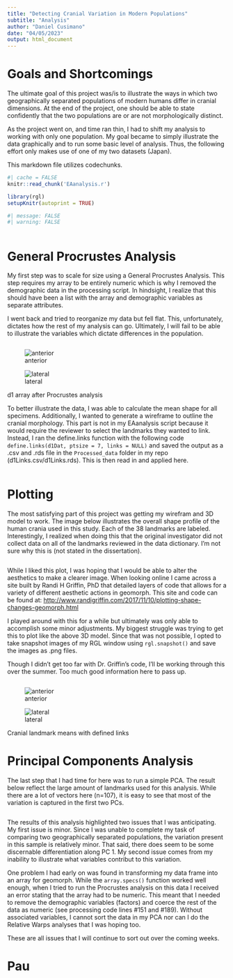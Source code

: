 ```yaml
---
title: "Detecting Cranial Variation in Modern Populations"
subtitle: "Analysis"
author: "Daniel Cusimano"
date: "04/05/2023"
output: html_document
---
```


# Goals and Shortcomings 

The ultimate goal of this project was/is to illustrate the ways in which two geographically separated populations of modern humans differ in cranial dimensions. At the end of the project, one should be able to state confidently that the two populations are or are not morphologically distinct. 

As the project went on, and time ran thin, I had to shift my analysis to working with only one population. My goal became to simply illustrate the data graphically and to run some basic level of analysis. Thus, the following effort only makes use of one of my two datasets (Japan). 

This markdown file utilizes codechunks. 
```r
#| cache = FALSE
knitr::read_chunk('EAanalysis.r')
```

```r
library(rgl)
setupKnitr(autoprint = TRUE)
```

```r
#| message: FALSE
#| warning: FALSE 
```

```r
```
# General Procrustes Analysis

My first step was to scale for size using a General Procrustes Analysis. 
This step requires my array to be entirely numeric which is why I removed the demographic data in the processing script. In hindsight, I realize that this should have been a list with the array and demographic variables as separate attributes.

I went back and tried to reorganize my data but fell flat. This, unfortunately, dictates how the rest of my analysis can go. Ultimately, I will fail to be able to illustrate the variables which dictate differences in the population. 

```r
```

::: {#fig-Procrustes layout-ncol=2}

![anterior](d1array.png){#fig-anterior}

![lateral](d1array1.png){#fig-lateral}

d1 array after Procrustes analysis
:::

To better illustrate the data, I was able to calculate the mean shape for all specimens. Additionally, I wanted to generate a wireframe to outline the cranial morphology. This part is not in my EAanalysis script because it would require the reviewer to select the landmarks they wanted to link. Instead, I ran the define.links function with the following code `define.links(d1Dat, ptsize = 7, links = NULL)` and saved the output as a .csv and .rds file in the `Processed_data` folder in my repo (d1Links.csv/d1Links.rds). This is then read in and applied here. 

```r
```
# Plotting 

The most satisfying part of this project was getting my wirefram and 3D model to work. The image below illustrates the overall shape profile of the human crania used in this study. Each of the 38 landmarks are labeled. Interestingly, I realized when doing this that the original investigator did not collect data on all of the landmarks reviewed in the data dictionary. I'm not sure why this is (not stated in the dissertation). 


```r
```

While I liked this plot, I was hoping that I would be able to alter the aesthetics to make a clearer image. When looking online I came across a site built by Randi H Griffin, PhD that detailed layers of code that allows for a variety of different aesthetic actions in geomorph. This site and code can be found at: <http://www.randigriffin.com/2017/11/10/plotting-shape-changes-geomorph.html>

I played around with this for a while but ultimately was only able to accomplish some minor adjustments. My biggest struggle was trying to get this to plot like the above 3D model. Since that was not possible, I opted to take snapshot images of my RGL window using `rgl.snapshot()` and save the images as .png files.

Though I didn't get too far with Dr. Griffin's code, I'll be working through this over the summer. Too much good information here to pass up. 

```r
```


::: {#fig-Means layout-ncol=2}
![anterior](d1Graphic.png){Width=50%, #fig-anterior}

![lateral](d1Graphic2){Width=50%, #fig-lateral}

Cranial landmark means with defined links
:::

# Principal Components Analysis

The last step that I had time for here was to run a simple PCA. The result below reflect the large amount of landmarks used for this analysis. While there are a lot of vectors here (n=107), it is easy to see that most of the variation is captured in the first two PCs. 

```r
```

The results of this analysis highlighted two issues that I was anticipating. My first issue is minor. Since I was unable to complete my task of comparing two geographically separated populations, the variation present in this sample is relatively minor. That said, there does seem to be some discernable differentiation along PC 1. My second issue comes from my inability to illustrate what variables contribut to this variation. 

One problem I had early on was found in transforming my data frame into an array for geomorph. While the `array.specs()` function worked well enough, when I tried to run the Procrustes analysis on this data I received an error stating that the array had to be numeric. This meant that I needed to remove the demographic variables (factors) and coerce the rest of the data as numeric (see processing code lines #151 and #189). Without associated variables, I cannot sort the data in my PCA nor can I do the Relative Warps analyses that I was hoping too. 

These are all issues that I will continue to sort out over the coming weeks. 

# Pau